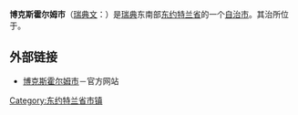 {{coord|58|12|N|15|03|E|region:SE_type:adm2nd|display=title}}

{{Infobox Kommun|
fullname=Boxholms kommun|
coatofarms=[[Image:Boxholm_vapen.svg|100px]]|
county=[[东约特兰省|东约特兰省]]|
province=[[东约特兰|东约特兰]]|
capital={{link-en|博克斯霍尔姆|Boxholm}}|
map=[[Image:Boxholm_Municipality_in_Östergötland_County.png|200px]]|
arearank=第169名|
area=606.97|
arealand=528.27|
populationrank=第276名|
population=5,226|
densityrank=第235名|
populationdensity=9.9|
website=http://www.boxholm.se/|{{dead link|date=2017年11月 |bot=InternetArchiveBot |fix-attempted=yes }}
footnotes=面积与人口统计数据来自[[瑞典统计局|瑞典统计局]]，截至2006年12月31日}}

'''博克斯霍尔姆市'''（[[瑞典文|瑞典文]]：{{lang|sv|''Boxholms kommun''}}）是[[瑞典|瑞典]]东南部[[东约特兰省|东约特兰省]]的一个[[瑞典自治市|自治市]]。其治所位于{{link-en|博克斯霍尔姆|Boxholm}}。

==外部链接==
*[http://www.boxholm.se/ 博克斯霍尔姆市]{{Wayback|url=http://www.boxholm.se/ |date=20090129203803 }}－官方网站

{{Östergötland County}}
{{Localities in Boxholm Municipality}}

[[Category:东约特兰省市镇|Category:东约特兰省市镇]]